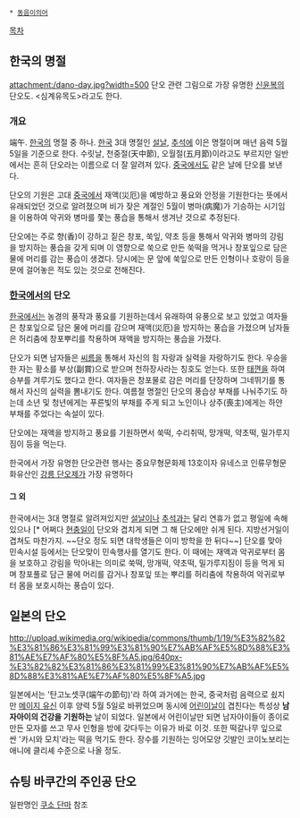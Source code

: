  * [[동음이의어]]

[[목차]]

== 한국의 명절 ==
attachment:/dano-day.jpg?width=500
단오 관련 그림으로 가장 유명한 [[신윤복]]의 단오도. <심계유목도>라고도 한다.

=== 개요 ===
端午. [[한국]]의 명절 중 하나. [[한국]] 3대 명절인 [[설날]], [[추석]]에 이은 명절이며 매년 음력 5월 5일을 기준으로 한다. 수릿날, 천중절(天中節), 오월절(五月節)이라고도 부르지만 일반에서는 흔히 단오라는 이름으로 더 잘 알려져 있다. [[중국]]에서도 같은 날에 단오를 보낸다.

단오의 기원은 고대 [[중국]]에서 재액(災厄)을 예방하고 풍요와 안정을 기원한다는 뜻에서 유래되었던 것으로 알려졌으며 비가 잦은 계절인 5월이 병마(病魔)가 기승하는 시기임을 이용하여 악귀와 병마를 쫓는 풍습을 통해서 생겨난 것으로 추정된다. 

단오에는 주로 향(香)이 강하고 짙은 창포, 쑥잎, 약초 등을 통해서 악귀와 병마의 강림을 방지하는 풍습을 갖게 되며 이 영향으로 쑥으로 만든 쑥떡을 먹거나 창포잎으로 담은 물에 머리를 감는 풍습이 생겼다. 당시에는 문 앞에 쑥잎으로 만든 인형이나 호랑이 등을 문에 걸어놓은 적도 있는 것으로 전해진다. 

=== [[한국]]에서의 단오 ===
[[한국]]에서는 농경의 풍작과 풍요를 기원하는데서 유래하여 유풍으로 보고 있었고 여자들은 창포잎으로 담은 물에 머리를 감으며 재액(災厄)을 방지하는 풍습을 가졌으며 남자들은 허리춤에 창포뿌리를 착용하며 재액을 방지하는 풍습을 가졌다.

단오가 되면 남자들은 [[씨름]]을 통해서 자신의 힘 자랑과 실력을 자랑하기도 한다. 우승을 한 자는 황소를 부상(副賞)으로 받으며 천하장사라는 칭호도 얻는다. 또한 [[태껸]]을 하여 승부를 겨루기도 했다고 한다. 여자들은 창포물로 감은 머리를 단장하며 그네뛰기를 통해서 자신의 실력을 뽐내기도 한다. 여름철 명절인 단오의 풍습상 부채를 나눠주기도 하는데 소년 및 청년에게는 푸른빛의 부채를 주게 되고 노인이나 상주(喪主)에게는 하얀 부채를 주었다는 속설이 있다. 

단오에는 재액을 방지하고 풍요를 기원하면서 쑥떡, 수리취떡, 망개떡, 약초떡, 밀가루지짐이 등을 먹는다. 

한국에서 가장 유명한 단오관련 행사는 중요무형문화제 13호이자 유네스코 인류무형문화유산인 [[강릉 단오제]]가 가장 유명하다

==== 그 외 ====
한국에서는 3대 명절로 알려져있지만 [[설날]]이나 [[추석]]과는 달리 연휴가 없고 평일에 속해 있으나 [* 어쩌다 [[현충일]]이 단오와 겹치게 되면 그 해 단오에만 쉬게 된다. 지방선거일이 겹쳐도 마찬가지. ~~단오 정도 되면 대학생들은 이미 방학을 한 뒤다~~] 단오를 맞아 민속시설 등에서는 단오맞이 민속행사를 열기도 한다. 이 때에는 재액과 악귀로부터 몸을 보호하고 강림을 막아내는 의미로 쑥떡, 망개떡, 약초떡, 밀가루지짐이 등을 먹게 되며 창포풀로 담근 물에 머리를 감거나 창포잎 또는 뿌리를 허리춤에 착용하여 악귀로부터 몸을 보호시하는 풍습이 있다.

== 일본의 단오 ==
http://upload.wikimedia.org/wikipedia/commons/thumb/1/19/%E3%82%82%E3%81%86%E3%81%99%E3%81%90%E7%AB%AF%E5%8D%88%E3%81%AE%E7%AF%80%E5%8F%A5.jpg/640px-%E3%82%82%E3%81%86%E3%81%99%E3%81%90%E7%AB%AF%E5%8D%88%E3%81%AE%E7%AF%80%E5%8F%A5.jpg

일본에서는 '탄고노셋쿠(端午の節句)'라 하여 과거에는 한국, 중국처럼 음력으로 쇴지만 [[메이지 유신]] 이후 양력 5월 5일로 바뀌었으며 동시에 [[어린이날]]이 겹친다는 특성상 '''남자아이의 건강을 기원하는''' 날이 되었다. 일본에서 어린이날만 되면 남자아이들이 종이로 만든 모자를 쓰고 무사 인형을 방에 갖다두는 이유가 바로 이것. 또한 떡갈나무 잎으로 싼 '카시와 모치'라는 떡을 먹기도 한다. 장수를 기원하는 잉어모양 깃발인 코이노보리는 애니에 클리셰 수준으로 나올 정도.
== 슈팅 바쿠간의 주인공 단오 ==

일판명인 [[쿠소 단마]] 참조
